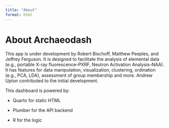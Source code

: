 ```yaml
---
title: "About"
format: html
---
```


# About Archaeodash

This app is under development by Robert Bischoff, Matthew Peeples, and Jeffrey Ferguson. It is designed to facilitate the analysis of elemental data (e.g., portable X-ray fluorescence--PXRF, Neutron Activation Analysis--NAA). It has features for data manipulation, visualization, clustering, ordination (e.g., PCA, LDA), assessment of group membership and more. Andrew Upton contributed to the initial development.

This dashboard is powered by:

- Quarto for static HTML

- Plumber for the API backend

- R for the logic
